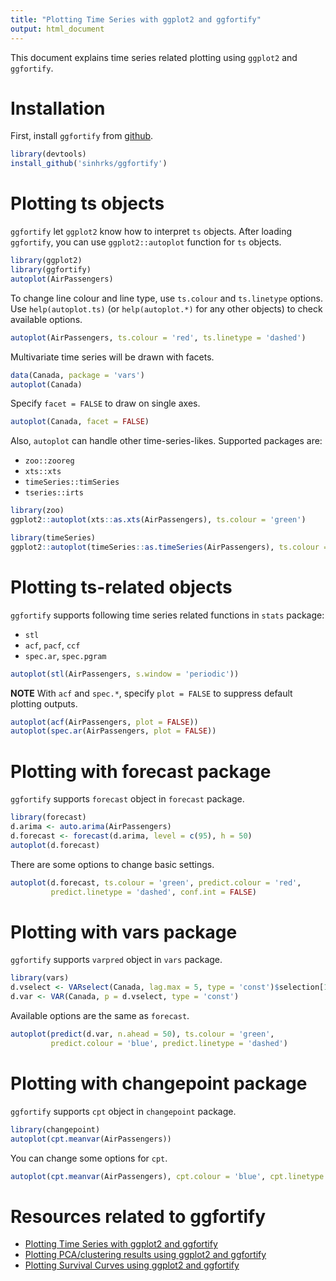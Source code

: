```yaml
---
title: "Plotting Time Series with ggplot2 and ggfortify"
output: html_document
---
```


This document explains time series related plotting using `ggplot2` and `ggfortify`. 

# Installation

First, install `ggfortify` from [github](https://github.com/sinhrks/ggfortify).

```r
library(devtools)
install_github('sinhrks/ggfortify')
```

# Plotting ts objects

`ggfortify` let `ggplot2` know how to interpret `ts` objects. After loading `ggfortify`, you can use `ggplot2::autoplot` function for `ts` objects. 

```r
library(ggplot2)
library(ggfortify)
autoplot(AirPassengers)
```

To change line colour and line type, use `ts.colour` and `ts.linetype` options. Use `help(autoplot.ts)` (or `help(autoplot.*)` for any other objects) to check available options.

```r
autoplot(AirPassengers, ts.colour = 'red', ts.linetype = 'dashed')
```

Multivariate time series will be drawn with facets. 

```r
data(Canada, package = 'vars')
autoplot(Canada)
```

Specify `facet = FALSE` to draw on single axes.

```r
autoplot(Canada, facet = FALSE)
```

Also, `autoplot` can handle other time-series-likes. Supported packages are:

* `zoo::zooreg`
* `xts::xts`
* `timeSeries::timSeries`
* `tseries::irts`

```r
library(zoo)
ggplot2::autoplot(xts::as.xts(AirPassengers), ts.colour = 'green')

library(timeSeries)
ggplot2::autoplot(timeSeries::as.timeSeries(AirPassengers), ts.colour = ('red'))
```

# Plotting ts-related objects

`ggfortify` supports following time series related functions in `stats` package:

* `stl`
* `acf`, `pacf`, `ccf`
* `spec.ar`, `spec.pgram`

```r
autoplot(stl(AirPassengers, s.window = 'periodic'))
```

**NOTE** With `acf` and `spec.*`, specify `plot = FALSE` to suppress default plotting outputs.

```r
autoplot(acf(AirPassengers, plot = FALSE))
autoplot(spec.ar(AirPassengers, plot = FALSE))
```

# Plotting with forecast package

`ggfortify` supports `forecast` object in `forecast` package. 

```r
library(forecast)
d.arima <- auto.arima(AirPassengers)
d.forecast <- forecast(d.arima, level = c(95), h = 50)
autoplot(d.forecast)
```

There are some options to change basic settings.

```r
autoplot(d.forecast, ts.colour = 'green', predict.colour = 'red',
         predict.linetype = 'dashed', conf.int = FALSE)
```

# Plotting with vars package

`ggfortify` supports `varpred` object in `vars` package. 

```r
library(vars)
d.vselect <- VARselect(Canada, lag.max = 5, type = 'const')$selection[1]
d.var <- VAR(Canada, p = d.vselect, type = 'const')
```

Available options are the same as `forecast`.

```r
autoplot(predict(d.var, n.ahead = 50), ts.colour = 'green',
         predict.colour = 'blue', predict.linetype = 'dashed')
```

# Plotting with changepoint package

`ggfortify` supports `cpt` object in `changepoint` package. 

```r
library(changepoint)
autoplot(cpt.meanvar(AirPassengers))
```

You can change some options for `cpt`.

```r
autoplot(cpt.meanvar(AirPassengers), cpt.colour = 'blue', cpt.linetype = 'solid')
```

# Resources related to ggfortify

* [Plotting Time Series with ggplot2 and ggfortify](http://rpubs.com/sinhrks/plot_ts)
* [Plotting PCA/clustering results using ggplot2 and ggfortify](http://rpubs.com/sinhrks/plot_pca)
* [Plotting Survival Curves using ggplot2 and ggfortify](http://rpubs.com/sinhrks/plot_surv>)